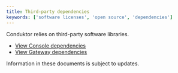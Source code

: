 ```yaml
---
title: Third-party dependencies
keywords: ['software licenses', 'open source', 'dependencies']
---
```


Conduktor relies on third-party software libraries.

- [View Console dependencies](/static/assets/documents/conduktor-console-3rd-party-dependencies.pdf)
- [View Gateway dependencies](/static/assets/documents/conduktor-gateway-3rd-party-dependencies.pdf) 


<Note>
Information in these documents is subject to updates.
</Note>



